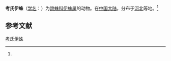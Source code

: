 {{Speciesbox
| name = 考氏伊蛛
| status = 
| status_system = 
| image = 
| genus = Icius
| species = courtauldi
| authority = (Bristowe, 1991)<ref name='id14734'>{{cite web| url =http://www.bioinfo.cn/db05/BjdwSpecies.php?action=view&id=14734| title =考氏伊蛛| work =《中国动物物种编目数据库》| publisher =中国科学院微生物研究所| author =中国科学院动物研究所| accessdate =2009-04-28| deadurl =yes| archiveurl =https://web.archive.org/web/20160305034422/http://www.bioinfo.cn/db05/BjdwSpecies.php?action=view&id=14734| archivedate =2016-03-05}}</ref>
}}

'''考氏伊蛛'''（[[学名|学名]]：{{lang|la|''Icius courtauldi''}}）为[[跳蛛科|跳蛛科]][[伊蛛属|伊蛛属]]的动物。在[[中国大陆|中国大陆]]，分布于[[河北|河北]]等地。<ref name='id14734'/>

== 参考文献 ==
{{reflist}}

{{Wikispecies|Icius courtauldi}}
{{Taxonbar|from=Q2634319}}

[[Category:伊蛛属|考氏伊蛛]]


{{蜘蛛小作品}}